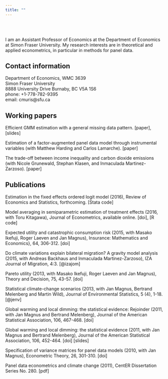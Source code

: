 ```yaml
---
title: ""
---
```


<br> <br>

I am an Assistant Professor of Economics at the Department of Economics at Simon Fraser University. My research interests are in theoretical and applied econometrics, in particular in methods for panel data.

## Contact information

Department of Economics, WMC 3639<br>
Simon Fraser University<br>
8888 University Drive Burnaby, BC V5A 1S6<br>
phone: +1-778-782-9395<br>
email: cmuris@sfu.ca

## Working papers

Efficient GMM estimation with a general missing data pattern. [paper], [slides]

Estimation of a factor-augmented panel data model through instrumental variables (with Matthew Harding and Carlos Lamarche). [paper]

The trade-off between income inequality and carbon dioxide emissions (with Nicole Grunewald, Stephan Klasen, and Inmaculada Martinez-Zarzoso). [paper]

## Publications

Estimation in the fixed effects ordered logit model (2016), Review of Economics and Statistics, forthcoming. [Stata code]

Model averaging in semiparametric estimation of treatment effects (2016, with Toru Kitagawa), Journal of Econometrics, available online. [doi], [R code]

Expected utility and catastrophic consumption risk (2015, with Masako Ikefuji, Roger Laeven and Jan Magnus), Insurance: Mathematics and Economics}, 64, 306-312. [doi]

Do climate variations explain bilateral migration? A gravity model analysis (2015, with Andreas Backhaus and Inmaculada Martinez-Zarzoso), IZA Journal of Migration, 4:3. [@izajom]

Pareto utility (2013, with Masako Ikefuji, Roger Laeven and Jan Magnus), Theory and Decision, 75, 43-57. [doi]

Statistical climate-change scenarios (2013, with Jan Magnus, Bertrand Melenberg and Martin Wild), Journal of Environmental Statistics, 5 (4), 1-18. [@jenv]

Global warming and local dimming: the statistical evidence: Rejoinder (2011, with Jan Magnus and Bertrand Melenberg), Journal of the American Statistical Association, 106, 467-468. [doi]

Global warming and local dimming: the statistical evidence (2011, with Jan Magnus and Bertrand Melenberg), Journal of the American Statistical Association, 106, 452-464. [doi] [slides]

Specification of variance matrices for panel data models (2010, with Jan Magnus), Econometric Theory, 26, 301-310. [doi]

Panel data econometrics and climate change (2011), CentER Dissertation Series No. 280. [pdf]

